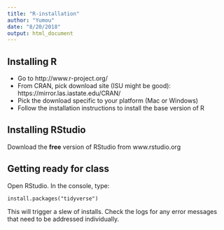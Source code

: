 ```yaml
---
title: "R-installation"
author: "Yumou"
date: "8/20/2018"
output: html_document
---
```



## Installing R

- Go to http://www.r-project.org/
- From CRAN, pick download site (ISU might be good): https://mirror.las.iastate.edu/CRAN/
- Pick the download specific to your platform (Mac or Windows)
- Follow the installation instructions to install the base version of R


## Installing RStudio

Download the **free** version of RStudio from www.rstudio.org

## Getting ready for class

Open RStudio. In the console, type:

```
install.packages("tidyverse")
```

This will trigger a slew of installs. Check the logs for any error messages that need to be addressed individually.
